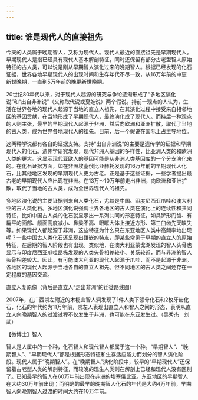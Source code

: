 ```yaml
---
---
---
```

title: 谁是现代人的直接祖先
---




今天的人类属于晚期智人，又称为现代人。现代人最近的直接祖先是早期现代人。早期现代人是指已经具有现代人基本解剖特征，同时还保留有部分古老型智人原始特征的古人类，可以说是刚从早期智人演化过来的晚期智人。根据已经发现的化石证据，世界各地早期现代人的出现时间和生存年代不尽一致，从16万年前的中更新世晚期，一直到5万年前的晚更新世晚期。

20世纪80年代以来，对于现代人起源的研究与争论逐渐形成了“多地区演化说”和“出自非洲说”（又称取代说或夏娃说）两个假说。持前一观点的人认为，生活在世界各地的现代人起源于当地的直立人祖先，在其演化过程中接受来自相邻地区的基因贡献，在当地形成了早期现代人，最终演化成了现代人。而持后一种观点的人则主张，最早的早期现代人起源于非洲，然后向欧洲和亚洲扩散，取代了当地的古人类，成为世界各地现代人的祖先。目前，后一个假说在国际上占主导地位。

这两种学说都有各自的证据支持。支持“出自非洲说”的主要是遗传学的证据和早期现代人的化石。遗传学研究发现，现代非洲人基因的多样性，比亚洲人类的和欧洲人类的更大。这显示现代亚欧人的基因可能是从非洲人类基因库的一个分支演化来的。在化石证据方面，如在非洲埃塞俄比亚赫托发现的16万年前的早期现代人化石，比其他地区发现的早期现代人更为古老。正是基于这些证据，一些学者提出最古老的早期现代人应出现在非洲。在13万～10万年前走出非洲，向欧洲和亚洲扩散，取代了当地的古人类，成为全世界现代人的祖先。

多地区演化说的主要证据则来自人类化石，尤其是中国、印度尼西亚爪哇和澳大利亚的古人类化石。多地区演化说强调世界各地区的古人类在演化上的连续性和共同特征，比如中国古人类的化石就显示出一系列共同的形态特征，如具铲形门齿、有扁平的面部、颜面高度减小、鼻梁不高、眼眶大体上接近方形、第三臼齿先天缺失等。如果现代人都起源于非洲，这些特征为什么只在东亚地区人类中高频率地出现呢？一些中国古人类化石还呈现出镶嵌的特点，即某些常见于早期的直立人的原始特征，在后期的智人阶段也有出现。类似地，在澳大利亚蒙戈湖发现的智人头骨也显示与印度尼西亚爪哇昂栋发现的人类头骨相差较小、关系较近，而与非洲的智人头骨相差较大。因此，有可能澳大利亚的现代人起源于爪哇，而不是起源于非洲。各地区的现代人起源于当地各自的直立人祖先。但不同地区的古人类之间还存在一定程度的基因交流。

直立人复原像（背后是直立人“走出非洲”的迁徙路线图）



2007年，在广西崇左附近的木榄山智人洞发现了1件人类下颌骨化石和2枚牙齿化石，化石的年代约为11万年前，崇左人表现出直立人和智人之间的形态，表明从直立人向晚期智人的过渡过程不仅发生于非洲，也可能在东亚发生过。（吴秀杰　刘武）





【微博士】智人

智人是人属中的一个种，化石智人和现代智人都属于这一个种。“早期智人”、“晚期智人”、“早期现代人”都是根据形态特征和生存适应能力而划分的智人演化阶段。现代人属于“晚期智人”。在“晚期智人”演化阶段中，较早的“早期现代人”还保留着古老型人类的解剖特征，而较晚的现生人类则在解剖上已经和现代人没有区别了。已知最早的智人在60万年前出现在非洲的埃塞俄比亚。东亚地区的早期智人在大约30万年前出现；而明确的最早的晚期智人化石的年代是大约4万年前，早期智人向晚期智人过渡的时间大约在10万年前。